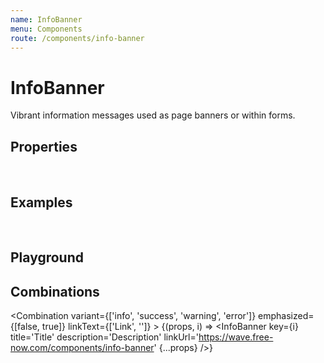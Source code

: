 ```yaml
---
name: InfoBanner
menu: Components
route: /components/info-banner
---
```



# InfoBanner

Vibrant information messages used as page banners or within forms.

## Properties

<InfoBannerPropsTable />
<br />
<StyledSystemLinks component='InfoBanner' supportedProps={ ['space', 'layout', 'position', 'color', 'flexbox', 'grid-layout', 'background'] }/>


## Examples

<InfoBanner title='Please do not share details about this information.' description='In case of uncertainty please contact Fraud department.' />
<br />
<InfoBanner title='Possible Fraud' description='This passenger has more than 20 linked accounts.' variant='warning' />


## Playground

<Playground>
    <InfoBanner title='Title' description='Description' linkUrl='https://wave.free-now.com/components/info-banner' linkText='Link' />
</Playground>

## Combinations

<Combination variant={['info', 'success', 'warning', 'error']} emphasized={[false, true]} linkText={['Link', '']} >
    {(props, i) => <InfoBanner key={i} title='Title' description='Description' linkUrl='https://wave.free-now.com/components/info-banner' {...props} />}
</Combination>
